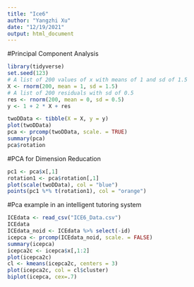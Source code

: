 ```yaml
---
title: "Ice6"
author: "Yangzhi Xu"
date: "12/19/2021"
output: html_document
---
```


#Principal Component Analysis
```r
library(tidyverse)
set.seed(123)
# A list of 200 values of x with means of 1 and sd of 1.5
X <- rnorm(200, mean = 1, sd = 1.5)
# A list of 200 residuals with sd of 0.5
res <- rnorm(200, mean = 0, sd = 0.5)
y <- 1 + 2 * X + res

twoDData <- tibble(X = X, y = y)
plot(twoDData)
pca <- prcomp(twoDData, scale. = TRUE)
summary(pca)
pca$rotation
```

#PCA for Dimension Reducation
```r
pc1 <- pca$x[,1]
rotation1 <- pca$rotation[,1]
plot(scale(twoDData), col = "blue") 
points(pc1 %*% t(rotation1), col = "orange")
```

#Pca example in an intelligent tutoring system
```r
ICEdata <- read_csv("ICE6_Data.csv")
ICEdata
ICEdata_noid <- ICEdata %>% select(-id)
icepca <- prcomp(ICEdata_noid, scale. = FALSE) 
summary(icepca)
icepca2c <- icepca$x[,1:2]
plot(icepca2c)
cl <- kmeans(icepca2c, centers = 3)
plot(icepca2c, col = cl$cluster)
biplot(icepca, cex=.7)
```
